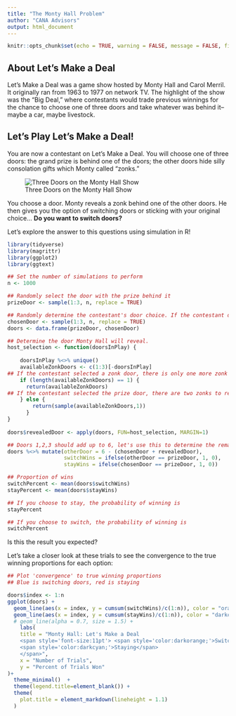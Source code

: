 ```yaml
---
title: "The Monty Hall Problem"
author: "CANA Advisors"
output: html_document
---
```


```r
knitr::opts_chunk$set(echo = TRUE, warning = FALSE, message = FALSE, fig.align="center")
```

## About Let's Make a Deal

Let’s Make a Deal was a game show hosted by Monty Hall and Carol Merril. It originally ran from 1963 to 1977 on network TV. The highlight of the show was the “Big Deal,” where contestants would trade previous winnings for the chance to choose one of three doors and take whatever was behind it--maybe a car, maybe livestock.

## Let's Play Let's Make a Deal! 

You are now a contestant on Let’s Make a Deal. You will choose one of three doors: the grand prize is behind one of the doors; the other doors hide silly consolation gifts which Monty called “zonks.”

![Three Doors on the Monty Hall Show](../images/MontyHallGameShow.jpg)

You choose a door. Monty reveals a zonk behind one of the other doors. He then gives you the option of switching doors or 
sticking with your original choice… **Do you want to switch doors?**

Let's explore the answer to this questions using simulation in R!

```r
library(tidyverse)
library(magrittr)
library(ggplot2)
library(ggtext)
```

```r
## Set the number of simulations to perform
n <- 1000

## Randomly select the door with the prize behind it
prizeDoor <- sample(1:3, n, replace = TRUE)

## Randomly determine the contestant's door choice. If the contestant decides to stay, this will be their door
chosenDoor <- sample(1:3, n, replace = TRUE)
doors <- data.frame(prizeDoor, chosenDoor)

## Determine the door Monty Hall will reveal. 
host_selection <- function(doorsInPlay) {
  
    doorsInPlay %<>% unique()
    availableZonkDoors <- c(1:3)[-doorsInPlay]
## If the contestant selected a zonk door, there is only one more zonk to reveal.
    if (length(availableZonkDoors) == 1) {  
      return(availableZonkDoors)
## If the contestant selected the prize door, there are two zonks to reveal.
    } else { 
        return(sample(availableZonkDoors,1))
      }
}
 
doors$revealedDoor <- apply(doors, FUN=host_selection, MARGIN=1)

## Doors 1,2,3 should add up to 6, let's use this to determine the remaining door number
doors %<>% mutate(otherDoor = 6 - (chosenDoor + revealedDoor),
                  switchWins = ifelse(otherDoor == prizeDoor, 1, 0),
                  stayWins = ifelse(chosenDoor == prizeDoor, 1, 0))

## Proportion of wins
switchPercent <- mean(doors$switchWins)
stayPercent <- mean(doors$stayWins)

## If you choose to stay, the probability of winning is
stayPercent

## If you choose to switch, the probability of winning is
switchPercent

```

Is this the result you expected? 

Let's take a closer look at these trials to see the convergence to the true winning proportions for each option:

```r
## Plot 'convergence' to true winning proportions
## Blue is switching doors, red is staying

doors$index <- 1:n
ggplot(doors) +
  geom_line(aes(x = index, y = cumsum(switchWins)/c(1:n)), color = "orange", alpha = 0.7, size = 1.2) +
  geom_line(aes(x = index, y = cumsum(stayWins)/c(1:n)), color = "darkcyan", alpha = 0.7, size = 1.2) +
  # geom_line(alpha = 0.7, size = 1.5) +
    labs(
    title = "Monty Hall: Let's Make a Deal         
    <span style='font-size:11pt'> <span style='color:darkorange;'>Switching Doors</span> vs
    <span style='color:darkcyan;'>Staying</span>
    </span>",
    x = "Number of Trials",
    y = "Percent of Trials Won"
)+
  theme_minimal()  +
  theme(legend.title=element_blank()) +
  theme(
    plot.title = element_markdown(lineheight = 1.1)
  )

```